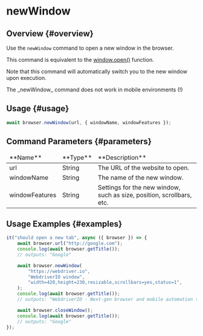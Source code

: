 
# newWindow

## Overview {#overview}

Use the `newWindow` command to open a new window in the browser.

This command is equivalent to the [window.open()][window-open] function.

Note that this command will automatically switch you to the new window upon execution.

<Admonition type="warning">
    The _newWindow_ command does not work in mobile environments (!)
</Admonition>

## Usage {#usage}

```javascript
await browser.newWindow(url, { windowName, windowFeatures });
```

## Command Parameters {#parameters}

<table>
<thead>
<tr><td>**Name**</td><td>**Type**</td><td>**Description**</td></tr>
</thead>
<tbody>
<tr><td>url</td><td>String</td><td>The URL of the website to open.</td></tr>
<tr><td>windowName</td><td>String</td><td>The name of the new window.</td></tr>
<tr><td>windowFeatures</td><td>String</td><td>Settings for the new window, such as size, position, scrollbars, etc.</td></tr>

</tbody>
</table>

## Usage Examples {#examples}

```javascript
it("should open a new tab", async ({ browser }) => {
    await browser.url("http://google.com");
    console.log(await browser.getTitle());
    // outputs: "Google"

    await browser.newWindow(
        "https://webdriver.io",
        "WebdriverIO window",
        "width=420,height=230,resizable,scrollbars=yes,status=1",
    );
    console.log(await browser.getTitle());
    // outputs: "WebdriverIO · Next-gen browser and mobile automation test framework for Node.js"

    await browser.closeWindow();
    console.log(await browser.getTitle());
    // outputs: "Google"
});
```

[window-open]: https://developer.mozilla.org/en-US/docs/Web/API/Window/open
